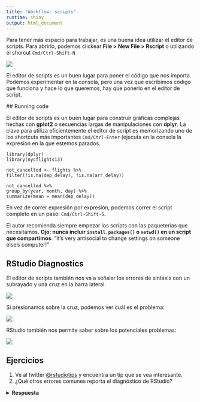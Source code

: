 ```yaml
---
title: 'Workflow: scripts'
runtime: shiny
output: html_document
---
```


Para tener más espacio para trabajar, es una buena idea utilizar el editor de scripts. Para abrirlo, podemos clickear **File > New File > Rscript** o utilizando el shorcut `Cmd/Ctrl-Shift-N`
 
 ![](rstudiopanels.png)
 
 El editor de scripts es un buen lugar para poner el código que nos importa. Podemos experimentar en la consola, pero una vez que escribimos código que funciona y hace lo que queremos, hay que ponerlo en el editor de script. 
 
 
 ## Running code
 
 El editor de scripts es un buen lugar para construir gráficas complejas hechas con **gplot2** o secuencias largas de manipulaciones con **dplyr**. La clave para utiliza eficientemente el editor de script es memorizando uno de los shortcuts más importantes `Cmd/Ctrl-Enter` (ejecuta en la consola la expresión en la que estemos parados.
 
 
 ```
library(dplyr)
library(nycflights13)

not_cancelled <- flights %>%
filter(!is.na(dep_delay), !is.na(arr_delay))

not_cancelled %>%
group_by(year, month, day) %>%
summarize(mean = mean(dep_delay))
 ```
 
En vez de correr expresión por expresión, podemos correr el script completo en un paso: `Cmd/Ctrl-Shift-S`.

El autor recomienda siempre empezar los scripts con las paqueterías que necesitamos. **Ojo: nunca incluir `install.packages()` o `setwd()` en un script que compartimos**. "It’s very antisocial to change settings on someone else’s computer!"

## RStudio Diagnostics

El editor de scripts también nos va a señalar los errores de sintáxis con un subrayado y una cruz en la barra lateral. 

![](problema.png)


Si presionamos sobre la cruz, podemos ver cuál es el problema:

![](explicacionproblema.png)

RStudio también nos permite saber sobre los potenciales problemas:

![](problemapotencial.png)


## Ejercicios

1. Ve al twitter [@rstudiotips](https://twitter.com/rstudiotips) y encuentra un tip que se vea interesante.
2. ¿Qué otros errores comunes reporta el diagnóstico de RStudio?

<details>
<summary>**Respuesta**</summary>
<br>

**Trata de detectar si una función va a funcionar cuando la llamamos, por lo que reporta:**

* Argumentos faltantes
* Argumentos que no concuerdan
* Argumentos que concuerdan parcialmente
* Exceso de argumentos


**Avisa si una variable no está definida**
**Avisa si una variable está definida, pero no está siendo utilizada**
**Provee diagnósticos de estilo (por ejemplo, espacios en blanco)**
</details>
 